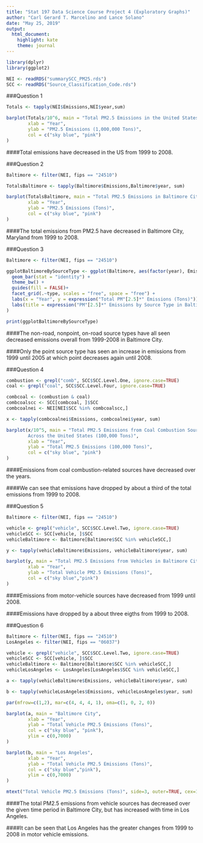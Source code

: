 ---
title: "Stat 197 Data Science Course Project 4 (Exploratory Graphs)"
author: "Carl Gerard T. Marcelino and Lance Solano"
date: "May 25, 2019"
output: 
  html_document:
    highlight: kate
    theme: journal
---



```{r Packages, echo=TRUE, message=FALSE, warning=FALSE}
library(dplyr)
library(ggplot2)
```
```{r Data, echo=TRUE, message=FALSE, warning=FALSE}
NEI <- readRDS("summarySCC_PM25.rds")
SCC <- readRDS("Source_Classification_Code.rds")
```



###Question 1

```{r Question 1, echo=TRUE, message=FALSE, warning=FALSE}

Totals <- tapply(NEI$Emissions,NEI$year,sum)

barplot(Totals/10^6, main = "Total PM2.5 Emissions in the United States (1,000,000 Tons)",
        xlab = "Year",
        ylab = "PM2.5 Emissions (1,000,000 Tons)",
        col = c("sky blue", "pink")
)
```

####Total emissions have decreased in the US from 1999 to 2008.



###Question 2

```{r Question 2, echo=TRUE, message=FALSE, warning=FALSE}

Baltimore <- filter(NEI, fips == "24510")

TotalsBaltimore <- tapply(Baltimore$Emissions,Baltimore$year, sum)

barplot(TotalsBaltimore, main = "Total PM2.5 Emissions in Baltimore City (Tons)", 
        xlab = "Year", 
        ylab = "PM2.5 Emissions (Tons)", 
        col = c("sky blue", "pink")
)
```

####The total emissions from PM2.5 have decreased in Baltimore City, Maryland from 1999 to 2008.



###Question 3

```{r Question 3, echo=TRUE, message=FALSE, warning=FALSE}
Baltimore <- filter(NEI, fips == "24510")

ggplotBaltimoreBySourceType <- ggplot(Baltimore, aes(factor(year), Emissions, fill = type)) +
  geom_bar(stat = "identity") +
  theme_bw() + 
  guides(fill = FALSE)+
  facet_grid(.~type, scales = "free", space = "free") + 
  labs(x = "Year", y = expression("Total PM"[2.5]*" Emissions (Tons)")) + 
  labs(title = expression("PM"[2.5]*" Emissions by Source Type in Baltimore City (Tons)")
)

print(ggplotBaltimoreBySourceType)
```

####The non-road, nonpoint, on-road source types have all seen decreased emissions overall from 1999-2008 in Baltimore City.

####Only the point source type has seen an increase in emissions from 1999 until 2005 at which point decreases again until 2008.



###Question 4

```{r Question 4, echo=TRUE, message=FALSE, warning=FALSE}

combustion <- grepl("comb", SCC$SCC.Level.One, ignore.case=TRUE) 
coal <- grepl("coal", SCC$SCC.Level.Four, ignore.case=TRUE) 

combcoal <- (combustion & coal) 
combcoalscc <- SCC[combcoal, ]$SCC 
combcoalnei <- NEI[NEI$SCC %in% combcoalscc,] 

x <- tapply(combcoalnei$Emissions, combcoalnei$year, sum)

barplot(x/10^5, main = "Total PM2.5 Emissions from Coal Combustion Sources
        Across the United States (100,000 Tons)", 
        xlab = "Year", 
        ylab = "Total PM2.5 Emissions (100,000 Tons)",
        col = c("sky blue", "pink")
)
```

####Emissions from coal combustion-related sources have decreased over the years.

####We can see that emissions have dropped by about a third of the total emissions from 1999 to 2008.



###Question 5

```{r Question 5, echo=TRUE, message=FALSE, warning=FALSE}

Baltimore <- filter(NEI, fips == "24510")

vehicle <- grepl("vehicle", SCC$SCC.Level.Two, ignore.case=TRUE)
vehicleSCC <- SCC[vehicle, ]$SCC
vehicleBaltimore <- Baltimore[Baltimore$SCC %in% vehicleSCC,]

y <- tapply(vehicleBaltimore$Emissions, vehicleBaltimore$year, sum)

barplot(y, main = "Total PM2.5 Emissions from Vehicles in Baltimore City (Tons)", 
        xlab = "Year", 
        ylab = "Total Vehicle PM2.5 Emissions (Tons)",
        col = c("sky blue","pink")
)
```

####Emissions from motor-vehicle sources have decreased from 1999 until 2008.

####Emissions have dropped by a about three eigths from 1999 to 2008.



###Question 6
                
```{r Question 6, echo=TRUE, message=FALSE, warning=FALSE}

Baltimore <- filter(NEI, fips == "24510")
LosAngeles <- filter(NEI, fips == "06037")

vehicle <- grepl("vehicle", SCC$SCC.Level.Two, ignore.case=TRUE)
vehicleSCC <- SCC[vehicle, ]$SCC
vehicleBaltimore <- Baltimore[Baltimore$SCC %in% vehicleSCC,]
vehicleLosAngeles <- LosAngeles[LosAngeles$SCC %in% vehicleSCC,]

a <- tapply(vehicleBaltimore$Emissions, vehicleBaltimore$year, sum)

b <- tapply(vehicleLosAngeles$Emissions, vehicleLosAngeles$year, sum)

par(mfrow=c(1,2), mar=c(4, 4, 4, 1), oma=c(1, 0, 2, 0))

barplot(a, main = "Baltimore City",
        xlab = "Year",
        ylab = "Total Vehicle PM2.5 Emissions (Tons)",
        col = c("sky blue", "pink"),
        ylim = c(0,7000)
)

barplot(b, main = "Los Angeles",
        xlab = "Year",
        ylab = "Total Vehicle PM2.5 Emissions (Tons)",
        col = c("sky blue","pink"),
        ylim = c(0,7000)
)

mtext("Total Vehicle PM2.5 Emissions (Tons)", side=3, outer=TRUE, cex=1.4)
```

####The total PM2.5 emissions from vehicle sources has decreased over the given time period in Baltimore City, but has increased with time in Los Angeles.

####It can be seen that Los Angeles has the greater changes from 1999 to 2008 in motor vehicle emissions.
